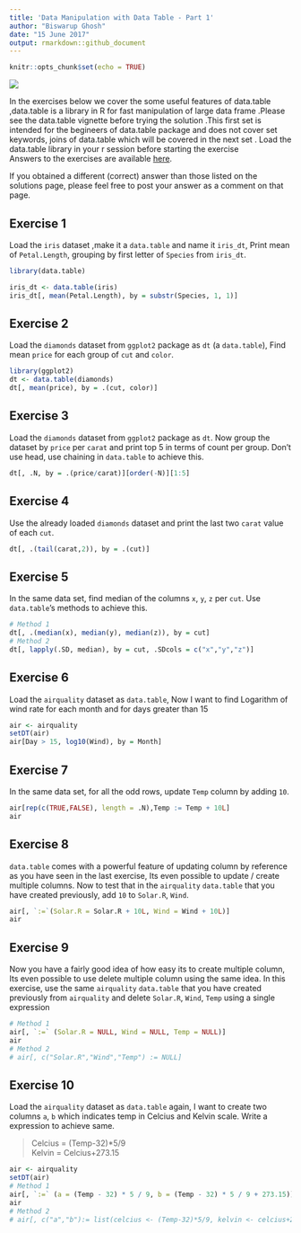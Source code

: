 ```yaml
---
title: 'Data Manipulation with Data Table - Part 1'
author: "Biswarup Ghosh"
date: "15 June 2017"
output: rmarkdown::github_document
---
```


```r
knitr::opts_chunk$set(echo = TRUE)
```

![](https://www.r-exercises.com/wp-content/uploads/2016/11/Occasional-Table-Group.jpg)

In the exercises below we cover the some useful features of data.table ,data.table is a library in R for fast manipulation of large data frame .Please see the data.table vignette before trying the solution .This first set is intended for the begineers of data.table package and does not cover set keywords, joins of data.table which will be covered in the next set . Load the data.table library in your r session before starting the exercise  
Answers to the exercises are available [here](http://www.r-exercises.com/2017/06/15/data-manipulation-with-data-table-part-1-solutions/).  

If you obtained a different (correct) answer than those listed on the solutions page, please feel free to post your answer as a comment on that page.  

## Exercise 1

Load the `iris` dataset ,make it a `data.table` and name it `iris_dt`, Print mean of `Petal.Length`, grouping by first letter of `Species` from `iris_dt`.

```r
library(data.table)

iris_dt <- data.table(iris)
iris_dt[, mean(Petal.Length), by = substr(Species, 1, 1)]
```

## Exercise 2

Load the `diamonds` dataset from `ggplot2` package as `dt` (a `data.table`), Find mean `price` for each group of `cut` and `color`.  

```r
library(ggplot2)
dt <- data.table(diamonds)
dt[, mean(price), by = .(cut, color)]
```

## Exercise 3

Load the `diamonds` dataset from `ggplot2` package as `dt`. Now group the dataset by `price` per `carat` and print top 5 in terms of count per group. Don't use head, use chaining in `data.table` to achieve this.  

```r
dt[, .N, by = .(price/carat)][order(-N)][1:5]
```

## Exercise 4

Use the already loaded `diamonds` dataset and print the last two `carat` value of each `cut`.  
 
```r
dt[, .(tail(carat,2)), by = .(cut)]
```

## Exercise 5

In the same data set, find median of the columns `x`, `y`, `z` per `cut`. Use `data.table`'s methods to achieve this.  
 
```r
# Method 1
dt[, .(median(x), median(y), median(z)), by = cut]
# Method 2
dt[, lapply(.SD, median), by = cut, .SDcols = c("x","y","z")]
```

## Exercise 6

Load the `airquality` dataset as `data.table`, Now I want to find Logarithm of wind rate for each month and for days greater than 15  
 
```r
air <- airquality
setDT(air)
air[Day > 15, log10(Wind), by = Month]
```

## Exercise 7

In the same data set, for all the odd rows, update `Temp` column by adding `10`.  

```r
air[rep(c(TRUE,FALSE), length = .N),Temp := Temp + 10L]
air
```

## Exercise 8

`data.table` comes with a powerful feature of updating column by reference as you have seen in the last exercise, Its even possible to update / create multiple columns. Now to test that in the `airquality` `data.table` that you have created previously, add `10` to `Solar.R`, `Wind`.  

```r
air[, `:=`(Solar.R = Solar.R + 10L, Wind = Wind + 10L)]
air
```


## Exercise 9

Now you have a fairly good idea of how easy its to create multiple column, Its even possible to use delete multiple column using the same idea. In this exercise, use the same `airquality` `data.table` that you have created previously from `airquality` and delete `Solar.R`, `Wind`, `Temp` using a single expression  

```r
# Method 1
air[, `:=` (Solar.R = NULL, Wind = NULL, Temp = NULL)]
air
# Method 2
# air[, c("Solar.R","Wind","Temp") := NULL]
```

## Exercise 10

Load the `airquality` dataset as `data.table` again, I want to create two columns `a`, `b` which indicates temp in Celcius and Kelvin scale. Write a expression to achieve same.  

> Celcius = (Temp-32)*5/9  
> Kelvin = Celcius+273.15  

```r
air <- airquality
setDT(air)
# Method 1
air[, `:=` (a = (Temp - 32) * 5 / 9, b = (Temp - 32) * 5 / 9 + 273.15)]
air
# Method 2
# air[, c("a","b"):= list(celcius <- (Temp-32)*5/9, kelvin <- celcius+273.15)]
```